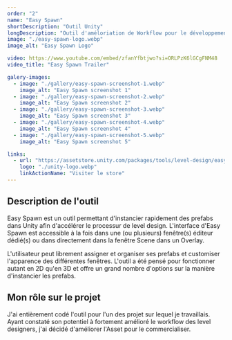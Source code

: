 ```yaml
---
order: "2"
name: "Easy Spawn"
shortDescription: "Outil Unity"
longDescription: "Outil d'améloriation de Workflow pour le développement dans Unity."
image: "./easy-spawn-logo.webp"
image_alt: "Easy Spawn Logo"

video: https://www.youtube.com/embed/zfanYfbtjwo?si=ORLPzK6lGCgFNM48
video_title: "Easy Spawn Trailer"

galery-images:
  - image: "./gallery/easy-spawn-screenshot-1.webp"
    image_alt: "Easy Spawn screenshot 1"
  - image: "./gallery/easy-spawn-screenshot-2.webp"
    image_alt: "Easy Spawn screenshot 2"
  - image: "./gallery/easy-spawn-screenshot-3.webp"
    image_alt: "Easy Spawn screenshot 3"
  - image: "./gallery/easy-spawn-screenshot-4.webp"
    image_alt: "Easy Spawn screenshot 4"
  - image: "./gallery/easy-spawn-screenshot-5.webp"
    image_alt: "Easy Spawn screenshot 5"

links:
  - url: "https://assetstore.unity.com/packages/tools/level-design/easy-spawn-277855"
    logo: "./unity-logo.webp"
    linkActionName: "Visiter le store"
---
```


## Description de l'outil

Easy Spawn est un outil permettant d'instancier rapidement des prefabs dans Unity afin d'accélérer le processur de level design. L'interface d'Easy Spawn est accessible à la fois dans une (ou plusieurs) fenêtre(s) éditeur dédié(s) ou dans directement dans la fenêtre Scene dans un Overlay. 

L'utilisateur peut librement assigner et organiser ses prefabs et customiser l'apparence des différentes fenêtres.
L'outil a été pensé pour fonctionner autant en 2D qu'en 3D et offre un grand nombre d'options sur la manière d'instancier les prefabs.

## Mon rôle sur le projet

J'ai entièrement codé l'outil pour l'un des projet sur lequel je travaillais. Ayant constaté son potentiel à fortement amélioré le workflow des level designers, j'ai décidé d'améliorer l'Asset pour le commercialiser.